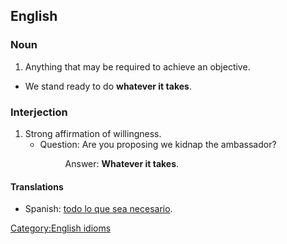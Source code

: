 {{rfd}}
==English==
===Noun===
{{en-noun|sg=[[whatever]] [[it]] [[takes]]|-}}
# Anything that may be required to achieve an objective.
* We stand ready to do '''whatever it takes'''.

===Interjection===
{{intj}}
# Strong affirmation of willingness.
#* Question: Are you proposing we kidnap the ambassador? 
#*: Answer: '''Whatever it takes'''. 




==== Translations ====
* Spanish: [[todo lo que sea  necesario]].



[[Category:English idioms]]